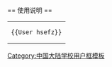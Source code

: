 {{Userbox
  |border-s=2
  |id= EFZer
  |id-c=#ffFFFF
  |id-s=11
  |info=这个用户是'''[[华东师范大学第二附属中学]]'''的学生、校友或教职人员。
  |info-c=#ffe496
  |info-fc=#00008b
  |border-c=#ffb466
}}
<noinclude>
<br style="clear:both;">
== 使用说明 ==
{| style="background: transparent; float: left;"
|<pre>{{User hsefz}}</pre>
|}

[[Category:中国大陆学校用户框模板]]
</noinclude>